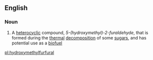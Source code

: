 ==English==

===Noun===
{{wikipedia}}
{{en-noun|head=[[hydroxy]][[methyl]][[furfural]]|-}}

# {{lb|en|organic compound}} A [[heterocyclic]] compound, ''5-(hydroxymethyl)-2-furaldehyde'', that is formed during the [[thermal]] [[decomposition]] of some [[sugar]]s, and has potential use as a [[biofuel]]

[[pl:hydroxymethylfurfural]]